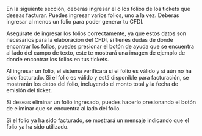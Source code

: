 
En la siguiente sección, deberás ingresar el o los folios de los tickets que deseas facturar. Puedes ingresar varios folios, uno a la vez. Deberás ingresar al menos un folio para poder generar tu CFDI.

<ImageDiv
src="/img/arquos_facturame/items/input-folios.png"
alt="Captura de Folios"
/>

Asegúrate de ingresar los folios correctamente, ya que estos datos son necesarios para la elaboración del CFDI, si tienes dudas de donde encontrar los folios, puedes presionar el botón de ayuda que se encuentra al lado del campo de texto, este te mostrará una imagen de ejemplo de donde encontrar los folios en tus tickets.

<ImageDiv
src="/img/arquos_facturame/items/input-folios-help.png"
alt="Captura de Folios - Ayuda"
/>

Al ingresar un folio, el sistema verificará si el folio es válido y si aún no ha sido facturado. Si el folio es válido y está disponible para facturación, se mostrarán los datos del folio, incluyendo el monto total y la fecha de emisión del ticket.

<ImageDiv
src="/img/arquos_facturame/items/result-folios.png"
alt="Captura de Folios - Resultado"
/>

Si deseas eliminar un folio ingresado, puedes hacerlo presionando el botón de eliminar que se encuentra al lado del folio.

Si el folio ya ha sido facturado, se mostrará un mensaje indicando que el folio ya ha sido utilizado.

<ImageDiv
src="/img/arquos_facturame/items/result-folios-error.png"
alt="Captura de Folios - Error"
/>
